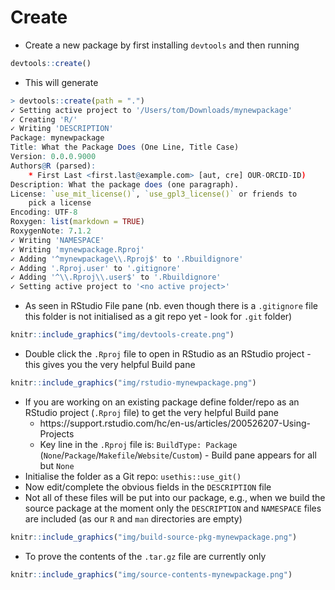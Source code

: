 # Create

- Create a new package by first installing `devtools` and then running
```r
devtools::create()
```

- This will generate
```r
> devtools::create(path = ".")
✓ Setting active project to '/Users/tom/Downloads/mynewpackage'
✓ Creating 'R/'
✓ Writing 'DESCRIPTION'
Package: mynewpackage
Title: What the Package Does (One Line, Title Case)
Version: 0.0.0.9000
Authors@R (parsed):
    * First Last <first.last@example.com> [aut, cre] OUR-ORCID-ID)
Description: What the package does (one paragraph).
License: `use_mit_license()`, `use_gpl3_license()` or friends to
    pick a license
Encoding: UTF-8
Roxygen: list(markdown = TRUE)
RoxygenNote: 7.1.2
✓ Writing 'NAMESPACE'
✓ Writing 'mynewpackage.Rproj'
✓ Adding '^mynewpackage\\.Rproj$' to '.Rbuildignore'
✓ Adding '.Rproj.user' to '.gitignore'
✓ Adding '^\\.Rproj\\.user$' to '.Rbuildignore'
✓ Setting active project to '<no active project>'
```
- As seen in RStudio File pane (nb. even though there is a `.gitignore` file this folder is not initialised as a git repo yet - look for `.git` folder)  
```r
knitr::include_graphics("img/devtools-create.png")
```
- Double click the `.Rproj` file to open in RStudio as an RStudio project - this gives you the very helpful Build pane
```r
knitr::include_graphics("img/rstudio-mynewpackage.png")
```
- If you are working on an existing package define folder/repo as an RStudio project (`.Rproj` file) to get the very helpful Build pane 
  - https://support.rstudio.com/hc/en-us/articles/200526207-Using-Projects
  - Key line in the `.Rproj` file is: `BuildType: Package` (`None`/`Package`/`Makefile`/`Website`/`Custom`) - Build pane appears for all but `None`
- Initialise the folder as a Git repo: `usethis::use_git()`
- Now edit/complete the obvious fields in the `DESCRIPTION` file
- Not all of these files will be put into our package, e.g., when we build the source package at the moment only the `DESCRIPTION` and `NAMESPACE` files are included (as our `R` and `man` directories are empty)  
```r
knitr::include_graphics("img/build-source-pkg-mynewpackage.png")
```
- To prove the contents of the `.tar.gz` file are currently only  
```r
knitr::include_graphics("img/source-contents-mynewpackage.png")
```
